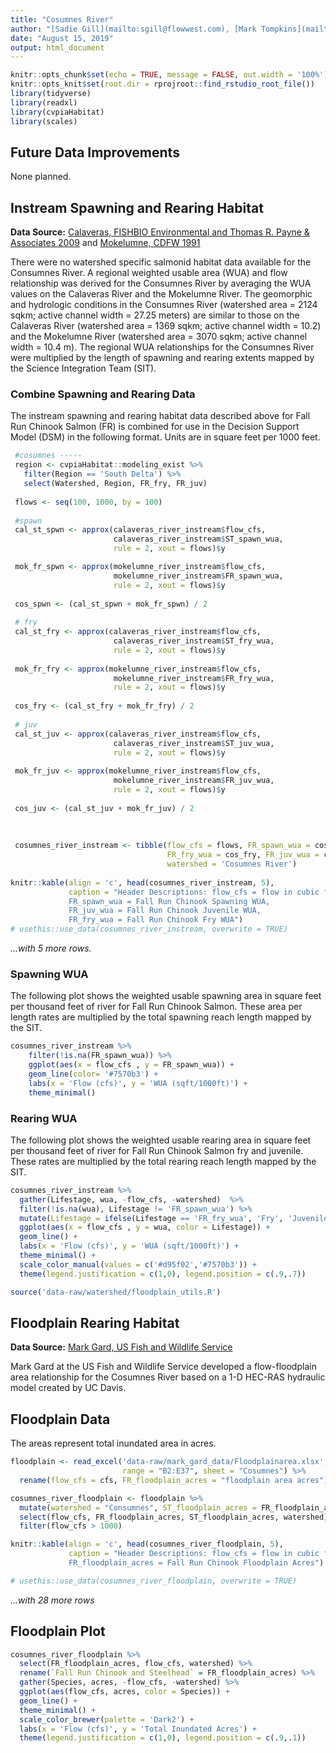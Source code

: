 ```yaml
---
title: "Cosumnes River"
author: "[Sadie Gill](mailto:sgill@flowwest.com), [Mark Tompkins](mailto:mtompkins@flowwest.com), [Erin Cain](ecain@flowwest.com)"
date: "August 15, 2019"
output: html_document
---
```


```r
knitr::opts_chunk$set(echo = TRUE, message = FALSE, out.width = '100%')
knitr::opts_knit$set(root.dir = rprojroot::find_rstudio_root_file())
library(tidyverse)
library(readxl)
library(cvpiaHabitat)
library(scales)

```
## Future Data Improvements
None planned.  

## Instream Spawning and Rearing Habitat

**Data Source:** [Calaveras, FISHBIO Environmental and Thomas R. Payne & Associates 2009](https://s3-us-west-2.amazonaws.com/cvpiahabitat-r-package/cvpia-sit-model-inputs/FishBio_Payne2009_CalaverasInstreamFlowStudy.pdf){target="_blank"} and [Mokelumne, CDFW 1991](https://s3-us-west-2.amazonaws.com/cvpiahabitat-r-package/cvpia-sit-model-inputs/Lower+Mokelumne+RIver+Fisheries+Management+Plan%2C+CDFG+1991.pdf){target="_blank"}

There were no watershed specific salmonid habitat data available for the Consumnes River. A regional weighted usable area (WUA) and flow relationship was derived for the Consumnes River by averaging the WUA values on the Calaveras River and the Mokelumne River. The geomorphic and hydrologic conditions in the Consumnes River (watershed area = 2124 sqkm; active channel width = 27.25 meters) are similar to those on the Calaveras River (watershed area = 1369 sqkm; active channel width = 10.2) and the Mokelumne River (watershed area = 3070 sqkm; active channel width = 10.4 m). The regional WUA relationships for the Consumnes River were multiplied by the length of spawning and rearing extents mapped by the Science Integration Team (SIT).  

### Combine Spawning and Rearing Data 
The instream spawning and rearing habitat data described above for Fall Run Chinook Salmon (FR) is combined for use in the Decision Support Model (DSM) in the following format. Units are in square feet per 1000 feet.
```r
 #cosumnes -----
 region <- cvpiaHabitat::modeling_exist %>%
   filter(Region == 'South Delta') %>%
   select(Watershed, Region, FR_fry, FR_juv)
 
 flows <- seq(100, 1000, by = 100)
 
 #spawn
 cal_st_spwn <- approx(calaveras_river_instream$flow_cfs, 
                       calaveras_river_instream$ST_spawn_wua, 
                       rule = 2, xout = flows)$y

 mok_fr_spwn <- approx(mokelumne_river_instream$flow_cfs, 
                       mokelumne_river_instream$FR_spawn_wua, 
                       rule = 2, xout = flows)$y
 
 cos_spwn <- (cal_st_spwn + mok_fr_spwn) / 2
 
 # fry
 cal_st_fry <- approx(calaveras_river_instream$flow_cfs, 
                       calaveras_river_instream$ST_fry_wua, 
                       rule = 2, xout = flows)$y
 
 mok_fr_fry <- approx(mokelumne_river_instream$flow_cfs, 
                       mokelumne_river_instream$FR_fry_wua, 
                       rule = 2, xout = flows)$y
 
 cos_fry <- (cal_st_fry + mok_fr_fry) / 2
 
 # juv
 cal_st_juv <- approx(calaveras_river_instream$flow_cfs, 
                       calaveras_river_instream$ST_juv_wua, 
                       rule = 2, xout = flows)$y
 
 mok_fr_juv <- approx(mokelumne_river_instream$flow_cfs, 
                       mokelumne_river_instream$FR_juv_wua, 
                       rule = 2, xout = flows)$y
 
 cos_juv <- (cal_st_juv + mok_fr_juv) / 2
 
 
 
 cosumnes_river_instream <- tibble(flow_cfs = flows, FR_spawn_wua = cos_spwn, 
                                   FR_fry_wua = cos_fry, FR_juv_wua = cos_juv,
                                   watershed = 'Cosumnes River')
 
knitr::kable(align = 'c', head(cosumnes_river_instream, 5), 
             caption = "Header Descriptions: flow_cfs = flow in cubic feet per second,
             FR_spawn_wua = Fall Run Chinook Spawning WUA, 
             FR_juv_wua = Fall Run Chinook Juvenile WUA, 
             FR_fry_wua = Fall Run Chinook Fry WUA")
# usethis::use_data(cosumnes_river_instream, overwrite = TRUE)
```

*...with 5 more rows.* 

### Spawning WUA 
The following plot shows the weighted usable spawning area in square feet per thousand feet of river for Fall Run Chinook Salmon. These area per length rates are multiplied by the total spawning reach length mapped by the SIT. 
``` r
cosumnes_river_instream %>% 
    filter(!is.na(FR_spawn_wua)) %>%
    ggplot(aes(x = flow_cfs , y = FR_spawn_wua)) +
    geom_line(color= '#7570b3') +
    labs(x = 'Flow (cfs)', y = 'WUA (sqft/1000ft)') + 
    theme_minimal()
```

### Rearing WUA
The following plot shows the weighted usable rearing area in square feet per thousand feet of river for Fall Run Chinook Salmon fry and juvenile. These rates are multiplied by the total rearing reach length mapped by the SIT. 
``` r
cosumnes_river_instream %>% 
  gather(Lifestage, wua, -flow_cfs, -watershed)  %>% 
  filter(!is.na(wua), Lifestage != 'FR_spawn_wua') %>%
  mutate(Lifestage = ifelse(Lifestage == 'FR_fry_wua', 'Fry', 'Juvenile')) %>% 
  ggplot(aes(x = flow_cfs , y = wua, color = Lifestage)) +
  geom_line() +
  labs(x = 'Flow (cfs)', y = 'WUA (sqft/1000ft)') + 
  theme_minimal() + 
  scale_color_manual(values = c('#d95f02','#7570b3')) +
  theme(legend.justification = c(1,0), legend.position = c(.9,.7))
```

```r
source('data-raw/watershed/floodplain_utils.R')
```

## Floodplain Rearing Habitat 

**Data Source:** [Mark Gard, US Fish and Wildlife Service](mailto:mark_gard@fws.gov){target="_blank"}

Mark Gard at the US Fish and Wildlife Service developed a flow-floodplain area relationship for the Cosumnes River based on a 1-D HEC-RAS hydraulic model created by UC Davis.

## Floodplain Data
The areas represent total inundated area in acres.    
```r
floodplain <- read_excel('data-raw/mark_gard_data/Floodplainarea.xlsx', 
                         range = "B2:E37", sheet = "Cosumnes") %>%
  rename(flow_cfs = cfs, FR_floodplain_acres = "floodplain area acres") 

cosumnes_river_floodplain <- floodplain %>%
  mutate(watershed = "Consumnes", ST_floodplain_acres = FR_floodplain_acres) %>%
  select(flow_cfs, FR_floodplain_acres, ST_floodplain_acres, watershed) %>% 
  filter(flow_cfs > 1000)

knitr::kable(align = 'c', head(cosumnes_river_floodplain, 5), 
             caption = "Header Descriptions: flow_cfs = flow in cubic feet per second,
             FR_floodplain_acres = Fall Run Chinook Floodplain Acres")

# usethis::use_data(cosumnes_river_floodplain, overwrite = TRUE)
```

*...with 28 more rows*

## Floodplain Plot
```r
cosumnes_river_floodplain %>% 
  select(FR_floodplain_acres, flow_cfs, watershed) %>%
  rename(`Fall Run Chinook and Steelhead` = FR_floodplain_acres) %>% 
  gather(Species, acres, -flow_cfs, -watershed) %>% 
  ggplot(aes(flow_cfs, acres, color = Species)) +
  geom_line() +
  theme_minimal() +
  scale_color_brewer(palette = 'Dark2') +
  labs(x = 'Flow (cfs)', y = 'Total Inundated Acres') +
  theme(legend.justification = c(1,0), legend.position = c(.9,.1))
```
